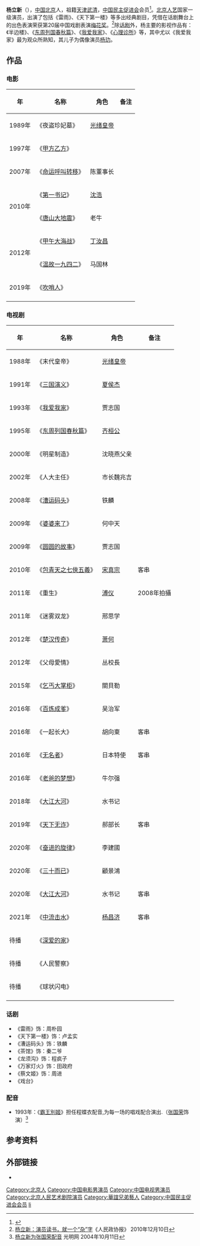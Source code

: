 {{藝人 
|姓名 = 杨立新
|類型 = 男演員 
|圖片 =   
|圖片簡介 =  
|原名 =  
|英文名 = 
|綽號 =  
|國籍 = {{PRC}}
|籍貫=[[天津|天津]][[武清区|武清区]]
|出生日期 = {{birth_date_and age|1957|8|1}} 
|出生地點 = {{CHN-1949}}[[北京市|北京市]] 
|逝世 =   
|经纪公司 = [[华谊兄弟|华谊兄弟]]
|子女= 儿子[[杨玏|杨玏]]
|職業 =[[演員|演員]]
|網站 =
|獎項 = '''[[梅花奖|梅花奖]]'''<br>'''话剧表演奖'''<br>2003年 
}}

'''杨立新'''（{{bd|1957年|8月1日|catIdx=Y}}），[[中国|中国]][[北京|北京]]人，祖籍[[天津|天津]][[武清|武清]]，[[中国民主促进会|中国民主促进会]]会员<ref>{{Cite web |url=http://ent.163.com/16/0509/11/BMKBOTT800031H2L.html#p=9HDPTG6O00AJ0003 |title=相声演员于谦已低调加入中国国民党革命委员会 |access-date=2016-05-09 |archive-url=https://web.archive.org/web/20170330050305/http://ent.163.com/16/0509/11/BMKBOTT800031H2L.html#p=9HDPTG6O00AJ0003 |archive-date=2017-03-30 |dead-url=yes }}</ref>。[[北京|北京]][[人艺|人艺]]国家一级演员，出演了包括《雷雨》、《天下第一楼》等多出经典剧目，凭借在话剧舞台上的出色表演荣获第20届中国戏剧表演[[梅花奖|梅花奖]]。<ref>[http://www.tianjinwe.com/rollnews/wy/201012/t20101210_2803124.html 杨立新：演员读书，就一个“杂”字]《人民政协报》 2010年12月10日</ref>除[[话剧|话剧]]外，杨主要的影视作品有：《半边楼》、《[[东周列国春秋篇|东周列国春秋篇]]》、《[[我爱我家|我爱我家]]》、《[[心理诊所|心理诊所]]》等，其中尤以《我爱我家》最为观众所熟知，其儿子为偶像演员[[杨玏|杨玏]]。

== 作品 ==
=== 电影 ===
{| class="wikitable"
|-
! 年 !! 名称 !! 角色 !! 备注
|-
| 1989年
| 《夜盗珍妃墓》
| [[光绪皇帝|光绪皇帝]]
| 
|-
| 1997年
| 《[[甲方乙方|甲方乙方]]》
| 
| 
|-
| 2007年
| 《[[命运呼叫转移|命运呼叫转移]]》
| 陈董事长
| 
|-
| rowspan=2|2010年
| 《[[第一书记|第一书记]]》
| [[沈浩|沈浩]]
| 
|-
| 《[[唐山大地震_(电影)|唐山大地震]]》
| 老牛
| 
|-
| rowspan=2|2012年
| 《[[甲午大海战|甲午大海战]]》
| [[丁汝昌|丁汝昌]]
| 
|-
| 《[[温故一九四二|温故一九四二]]》
| 马国林
| 
|-
| 2019年
| 《[[吹哨人_(电影)|吹哨人]]》
| 
| 
|-
|}

=== 电视剧 ===
{| class="wikitable"
|-
! 年 !! 名称 !! 角色 !! 备注
|-
| 1988年
| 《末代皇帝》
| [[光绪皇帝|光绪皇帝]]
| 
|-
| 1991年
| 《[[三国演义_(电视剧)|三国演义]]》
| [[夏侯杰|夏侯杰]]
| 
|-
| 1993年
| 《[[我爱我家|我爱我家]]》
| 贾志国
| 
|-
| 1995年
| 《[[东周列国春秋篇|东周列国春秋篇]]》
| [[齐桓公|齐桓公]]
| 
|-
| 2000年
| 《明星制造》
| 沈晓燕父亲
| 
|-
| 2002年
| 《人大主任》
| 市长魏兆吉
| 
|-
| 2008年
| 《[[漕运码头_(电视剧)|漕运码头]]》
| 铁麟
| 
|-
| 2009年
| 《[[婆婆来了|婆婆来了]]》
| 何中天
| 
|-
| 2009年
| 《[[圆圆的故事|圆圆的故事]]》
| 贾志国
| 
|-
| 2010年
| 《[[包青天之七俠五義|包青天之七俠五義]]》
| [[宋真宗|宋真宗]]
| 客串
|-
| 2011年
| 《重生》
| [[溥仪|溥仪]]
| 2008年拍攝
|-
| 2011年
| 《迷雾双龙》
|邢思学
| 
|-
| 2012年
| 《[[楚汉传奇|楚汉传奇]]》
| [[萧何|萧何]]
| 
|-
| 2012年
| 《父母愛情》
| 丛校長
|-
| 2015年
| 《[[乞丐大掌柜|乞丐大掌柜]]》
| 關貝勒
| 
|-
|  2016年
| 《[[百炼成爹|百炼成爹]]》
| 吴治军
| 
|-
|  2016年
| 《一起长大》
| 胡向東
| 客串
|-
|  2016年
| 《[[无名者|无名者]]》
| 日本特使
| 客串
|-
|  2016年
| 《[[老爸的梦想|老爸的梦想]]》
| 牛尔强
| 
|-
|  2018年
| 《[[大江大河|大江大河]]》
|水书记
| 
|-
|  2019年
| 《[[天下无诈|天下无诈]]》
|郝部长
| 客串
|-
|  2020年
| 《[[奋进的旋律|奋进的旋律]]》
| 李建國
|  
|-
|  2020年
| 《[[三十而已|三十而已]]》
|  顧景鴻
|  
|-
|  2020年
| 《[[大江大河|大江大河]]》
|水书记
| 客串
|-
|  2021年
| 《[[中流击水|中流击水]]》
| [[杨昌济|杨昌济]]
| 客串
|-
|  待播
| 《[[深爱的家|深爱的家]]》
| 
|  
|-
| 待播 
| 《人民警察》
| 
|  
|-
| 待播 
| 《球状闪电》
| 
|  
|-
|}

=== 话剧 ===
*《雷雨》饰：周朴园
*《天下第一楼》饰：卢孟实
*《漕运码头》饰：铁麟
*《茶馆》饰：秦二爷
*《龙须沟》饰：程疯子
*《万家灯火》饰：田政府
*《蔡文姬》饰：周进
*《戏台》

=== 配音 ===
*1993年：《[[霸王别姬_(电影)|霸王別姬]]》担任程蝶衣配音,为每一场的唱戏配合演出.（[[张国荣|张国荣]]饰演）<ref>[http://www.gmw.cn/content/2004-10/11/content_111448.htm 杨立新为张国荣配音] {{Wayback|url=http://www.gmw.cn/content/2004-10/11/content_111448.htm |date=20110605025049 }}光明网 2004年10月11日</ref>

== 参考资料 ==
<references/>

== 外部链接 ==
*{{weibo|2490206477}}

{{中国电影金凤凰奖}}
{{中国戏剧梅花奖}}

{{Authority control}}
{{DEFAULTSORT:yang lixin}}
[[Category:北京人|Category:北京人]]
[[Category:中国电影男演员|Category:中国电影男演员]]
[[Category:中国电视男演员|Category:中国电视男演员]]
[[Category:北京人民艺术剧院演员|Category:北京人民艺术剧院演员]]
[[Category:華誼兄弟藝人|Category:華誼兄弟藝人]]
[[Category:中国民主促进会会员|Category:中国民主促进会会员]]
[[Category:杨姓|li]]